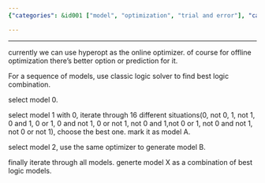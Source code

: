 ```yaml
---
{"categories": &id001 ["model", "optimization", "trial and error"], "category": "Model Optimization", "date": "2022-03-30 18:10:00", "description": "The article explores the use of an online optimizer for creating different models and finding the best logic combination. It outlines the process of selecting and marking the best model (A), generating another model (B) using the same optimizer, and combining these into a final model (X) through iterating various situations.", "tags": *id001, "title": "Logic Optimizer for Different Models"}

---
```


------

currently we can use hyperopt as the online optimizer. of course for offline optimization there's better option or prediction for it.

For a sequence of models, use classic logic solver to find best logic combination.

select model 0.

select model 1 with 0, iterate through 16 different situations(0, not 0, 1, not 1, 0 and 1, 0 or 1, 0 and not 1, 0 or not 1, not 0 and 1,not 0 or 1, not 0 and not 1, not 0 or not 1), choose the best one. mark it as model A.

select model 2, use the same optimizer to generate model B.

finally iterate through all models. generte model X as a combination of best logic models.

